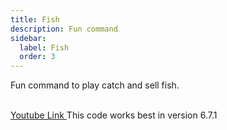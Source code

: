 ```yaml
---
title: Fish
description: Fun command
sidebar:
  label: Fish
  order: 3
---
```



Fun command to play catch and sell fish.

<YouTube id="qj9yBGNXuyY" />

<a href="https://www.youtube.com/watch?v=qj9yBGNXuyY">
  <br />
  Youtube Link
</a

This code works best in version 6.7.1
